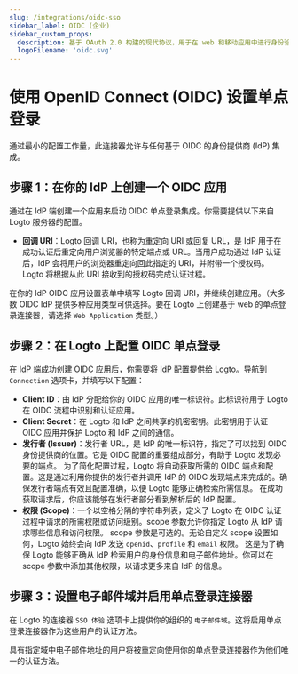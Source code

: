 ```yaml
---
slug: /integrations/oidc-sso
sidebar_label: OIDC (企业)
sidebar_custom_props:
  description: 基于 OAuth 2.0 构建的现代协议，用于在 web 和移动应用中进行身份验证。
  logoFilename: 'oidc.svg'
---
```



# 使用 OpenID Connect (OIDC) 设置单点登录

通过最小的配置工作量，此连接器允许与任何基于 OIDC 的身份提供商 (IdP) 集成。

<GuideTip />

## 步骤 1：在你的 IdP 上创建一个 OIDC 应用

通过在 IdP 端创建一个应用来启动 OIDC 单点登录集成。你需要提供以下来自 Logto 服务器的配置。

- **回调 URI**：Logto 回调 URI，也称为重定向 URI 或回复 URL，是 IdP 用于在成功认证后重定向用户浏览器的特定端点或 URL。当用户成功通过 IdP 认证后，IdP 会将用户的浏览器重定向回此指定的 URI，并附带一个授权码。Logto 将根据从此 URI 接收到的授权码完成认证过程。

在你的 IdP OIDC 应用设置表单中填写 Logto 回调 URI，并继续创建应用。（大多数 OIDC IdP 提供多种应用类型可供选择。要在 Logto 上创建基于 web 的单点登录连接器，请选择 `Web Application` 类型。）

## 步骤 2：在 Logto 上配置 OIDC 单点登录

在 IdP 端成功创建 OIDC 应用后，你需要将 IdP 配置提供给 Logto。导航到 `Connection` 选项卡，并填写以下配置：

- **Client ID**：由 IdP 分配给你的 OIDC 应用的唯一标识符。此标识符用于 Logto 在 OIDC 流程中识别和认证应用。
- **Client Secret**：在 Logto 和 IdP 之间共享的机密密钥。此密钥用于认证 OIDC 应用并保护 Logto 和 IdP 之间的通信。
- **发行者 (Issuer)**：发行者 URL，是 IdP 的唯一标识符，指定了可以找到 OIDC 身份提供商的位置。它是 OIDC 配置的重要组成部分，有助于 Logto 发现必要的端点。
  为了简化配置过程，Logto 将自动获取所需的 OIDC 端点和配置。这是通过利用你提供的发行者并调用 IdP 的 OIDC 发现端点来完成的。确保发行者端点有效且配置准确，以便 Logto 能够正确检索所需信息。
  在成功获取请求后，你应该能够在发行者部分看到解析后的 IdP 配置。
- **权限 (Scope)**：一个以空格分隔的字符串列表，定义了 Logto 在 OIDC 认证过程中请求的所需权限或访问级别。scope 参数允许你指定 Logto 从 IdP 请求哪些信息和访问权限。
  scope 参数是可选的。无论自定义 scope 设置如何，Logto 始终会向 IdP 发送 `openid`、`profile` 和 `email` 权限。
  这是为了确保 Logto 能够正确从 IdP 检索用户的身份信息和电子邮件地址。你可以在 scope 参数中添加其他权限，以请求更多来自 IdP 的信息。

## 步骤 3：设置电子邮件域并启用单点登录连接器

在 Logto 的连接器 `SSO 体验` 选项卡上提供你的组织的 `电子邮件域`。这将启用单点登录连接器作为这些用户的认证方法。

具有指定域中电子邮件地址的用户将被重定向使用你的单点登录连接器作为他们唯一的认证方法。
